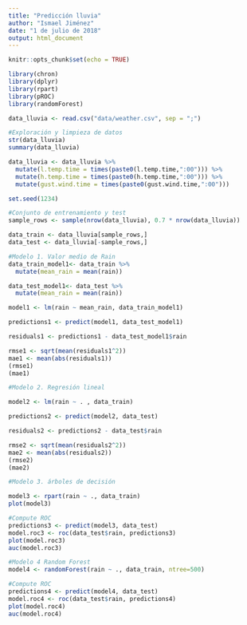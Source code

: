 ```yaml
---
title: "Predicción lluvia"
author: "Ismael Jiménez"
date: "1 de julio de 2018"
output: html_document
---
```


```r
knitr::opts_chunk$set(echo = TRUE)
```

```r
library(chron)
library(dplyr)
library(rpart)
library(pROC)
library(randomForest)

data_lluvia <- read.csv("data/weather.csv", sep = ";")

#Exploración y limpieza de datos
str(data_lluvia)
summary(data_lluvia)

data_lluvia <- data_lluvia %>%
  mutate(l.temp.time = times(paste0(l.temp.time,":00"))) %>%
  mutate(h.temp.time = times(paste0(h.temp.time,":00"))) %>%
  mutate(gust.wind.time = times(paste0(gust.wind.time,":00")))

set.seed(1234)

#Conjunto de entrenamiento y test
sample_rows <- sample(nrow(data_lluvia), 0.7 * nrow(data_lluvia))

data_train <- data_lluvia[sample_rows,]
data_test <- data_lluvia[-sample_rows,]

#Modelo 1. Valor medio de Rain
data_train_model1<- data_train %>%
  mutate(mean_rain = mean(rain))

data_test_model1<- data_test %>%
  mutate(mean_rain = mean(rain))

model1 <- lm(rain ~ mean_rain, data_train_model1)

predictions1 <- predict(model1, data_test_model1)

residuals1 <- predictions1 - data_test_model1$rain

rmse1 <- sqrt(mean(residuals1^2))
mae1 <- mean(abs(residuals1))
(rmse1)
(mae1)

#Modelo 2. Regresión lineal

model2 <- lm(rain ~ . , data_train)

predictions2 <- predict(model2, data_test)

residuals2 <- predictions2 - data_test$rain

rmse2 <- sqrt(mean(residuals2^2))
mae2 <- mean(abs(residuals2))
(rmse2)
(mae2)

#Modelo 3. árboles de decisión

model3 <- rpart(rain ~ ., data_train)
plot(model3)

#Compute ROC
predictions3 <- predict(model3, data_test)
model.roc3 <- roc(data_test$rain, predictions3)
plot(model.roc3)
auc(model.roc3)

#Modelo 4 Random Forest
model4 <- randomForest(rain ~ ., data_train, ntree=500)

#Compute ROC
predictions4 <- predict(model4, data_test)
model.roc4 <- roc(data_test$rain, predictions4)
plot(model.roc4)
auc(model.roc4)

```
